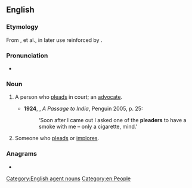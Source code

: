 ==English==

===Etymology===
From {{etyl|xno|en}} {{m|fro|plaidur}}, {{m|fro|pledour}} et al., in later use reinforced by {{suffix|en|plead|er}}.

===Pronunciation===
*{{a|UK}} {{IPA|/ˈpliːdə/|lang=en}}

===Noun===
{{en-noun}}

# {{lb|en|law}} A person who [[plead]]s in court; an [[advocate]]. {{defdate|from 13th c.}}
#*'''1924''', {{w|EM Forster}}, ''A Passage to India'', Penguin 2005, p. 25:
#*:‘Soon after I came out I asked one of the '''pleaders''' to have a smoke with me – only a cigarette, mind.’
# {{lb|en|generally}} Someone who [[plead]]s or [[implore]]s. {{defdate|from 16th c.}}

===Anagrams===
* {{anagrams|en|pearled|pedaler|predeal|replead}}

[[Category:English agent nouns]]
[[Category:en:People]]